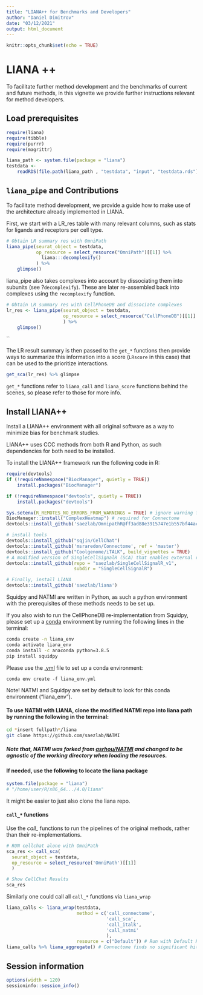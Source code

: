 ```yaml
---
title: "LIANA++ for Benchmarks and Developers"
author: "Daniel Dimitrov"
date: "03/12/2021"
output: html_document
---
```


```r
knitr::opts_chunk$set(echo = TRUE)
```

# LIANA ++

To facilitate further method development and the benchmarks of current and future methods,
in this vignette we provide further instructions relevant for method developers.


## Load prerequisites
```r
require(liana)
require(tibble)
require(purrr)
require(magrittr)

liana_path <- system.file(package = "liana")
testdata <-
    readRDS(file.path(liana_path , "testdata", "input", "testdata.rds"))
```


## `liana_pipe` and Contributions
To facilitate method development, we provide a guide how to make use of the architecture already implemented in LIANA.

First, we start with a LR_res table with many relevant columns, such as stats for ligands and receptors per cell type.
```r
# Obtain LR summary res with OmniPath 
liana_pipe(seurat_object = testdata,
           op_resource = select_resource("OmniPath")[[1]] %>% 
             liana:::decomplexify()
           ) %>%
    glimpse()

```

liana_pipe also takes complexes into account by dissociating them into subunits (see ?`decomplexify`).
These are later re-assembled back into complexes using the `recomplexify` function.
```r
# Obtain LR summary res with CellPhoneDB and dissociate complexes
lr_res <- liana_pipe(seurat_object = testdata,
                     op_resource = select_resource("CellPhoneDB")[[1]]
                     ) %>%
    glimpse()
```
``


The LR result summary is then passed to the `get_*` functions then provide ways
to summarize this information into a score (`LRscore` in this case) that can be
used to the prioritize interactions.
```r
get_sca(lr_res) %>% glimpse
```
`get_*` functions refer to `liana_call` and `liana_score` functions behind the scenes, so please refer to those for more info.



## Install LIANA++
Install a LIANA++ environment with all original software as a way to minimize bias for benchmark studies.
  
LIANA++ uses CCC methods from both R and Python, as such dependencies for both need to be installed.  
  
To install the LIANA++ framework run the following code in R:
```r
require(devtools)  
if (!requireNamespace("BiocManager", quietly = TRUE))
    install.packages("BiocManager")

if (!requireNamespace("devtools", quietly = TRUE))
    install.packages("devtools")

Sys.setenv(R_REMOTES_NO_ERRORS_FROM_WARNINGS = TRUE) # ignore warning from iTALK 
BiocManager::install("ComplexHeatmap") # required for Connectome
devtools::install_github('saezlab/OmnipathR@ff3ad88e3915747e1b557bf44ac5396f9525dd7e') # install 4.0 version of OmnipathR

# install tools
devtools::install_github("sqjin/CellChat")  
devtools::install_github('msraredon/Connectome', ref = 'master')   
devtools::install_github("Coolgenome/iTALK", build_vignettes = TRUE)
# A modified version of SingleCellSignalR (SCA) that enables external resources
devtools::install_github(repo = "saezlab/SingleCellSignalR_v1",
                         subdir = "SingleCellSignalR")

# Finally, install LIANA
devtools::install_github('saezlab/liana')
```



Squidpy and NATMI are written in Python, as such a python environment with
the prerequisites of these methods needs to be set up.

If you also wish to run the CellPhoneDB re-implementation from Squidpy, please set up
a [conda](https://docs.conda.io/projects/conda/en/latest/user-guide/index.html)
environment by running the following lines in the terminal:
```bash
conda create -n liana_env
conda activate liana_env
conda install -c anaconda python=3.8.5
pip install squidpy
```


Please use the [.yml](https://github.com/saezlab/liana/blob/master/liana_env.yml) file to set up a conda environment:
```
conda env create -f liana_env.yml
```

Note! NATMI and Squidpy are set by default to look for this conda environment ("liana_env").
  
#### To use NATMI with LIANA, clone the modified NATMI repo into liana path by running the following in the terminal:
```sh
cd *insert fullpath*/liana
git clone https://github.com/saezlab/NATMI
```

##### Note that, NATMI was forked from [asrhou/NATMI](https://github.com/asrhou/NATMI.git) and changed to be agnostic of the working directory when loading the resources.


#### If needed, use the following to locate the liana package
```r
system.file(package = "liana")
# "/home/user/R/x86_64.../4.0/liana"
```
It might be easier to just also clone the liana repo.

#### `call_*` functions
Use the *call_* functions to run the pipelines of the original methods, rather than their re-implementations.
```r
# RUN cellchat alone with OmniPath
sca_res <- call_sca(
  seurat_object = testdata,
  op_resource = select_resource('OmniPath')[[1]]
  )

# Show CellChat Results
sca_res
```

Similarly one could call all `call_*` functions via `liana_wrap`
```r
liana_calls <- liana_wrap(testdata,
                          method = c('call_connectome',
                                     'call_sca',
                                     'call_italk',
                                     'call_natmi'
                                     ),
                          resource = c("Default")) # Run with Default Resources
liana_calls %>% liana_aggregate() # Connectome finds no significant hits here
```


## Session information
```r
options(width = 120)
sessioninfo::session_info()
```

